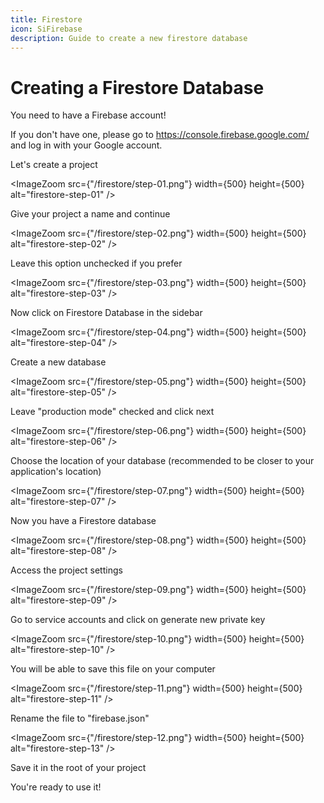 ```yaml
---
title: Firestore
icon: SiFirebase
description: Guide to create a new firestore database
---
```


# Creating a Firestore Database
You need to have a Firebase account!

If you don't have one, please go to https://console.firebase.google.com/ and log in with your Google account.

Let's create a project

<ImageZoom src={"/firestore/step-01.png"} width={500} height={500} alt="firestore-step-01" />

Give your project a name and continue

<ImageZoom src={"/firestore/step-02.png"} width={500} height={500} alt="firestore-step-02" />

Leave this option unchecked if you prefer

<ImageZoom src={"/firestore/step-03.png"} width={500} height={500} alt="firestore-step-03" />

Now click on Firestore Database in the sidebar

<ImageZoom src={"/firestore/step-04.png"} width={500} height={500} alt="firestore-step-04" />

Create a new database

<ImageZoom src={"/firestore/step-05.png"} width={500} height={500} alt="firestore-step-05" />

Leave "production mode" checked and click next

<ImageZoom src={"/firestore/step-06.png"} width={500} height={500} alt="firestore-step-06" />

Choose the location of your database (recommended to be closer to your application's location)

<ImageZoom src={"/firestore/step-07.png"} width={500} height={500} alt="firestore-step-07" />

Now you have a Firestore database

<ImageZoom src={"/firestore/step-08.png"} width={500} height={500} alt="firestore-step-08" />

Access the project settings

<ImageZoom src={"/firestore/step-09.png"} width={500} height={500} alt="firestore-step-09" />

Go to service accounts and click on generate new private key

<ImageZoom src={"/firestore/step-10.png"} width={500} height={500} alt="firestore-step-10" />

You will be able to save this file on your computer

<ImageZoom src={"/firestore/step-11.png"} width={500} height={500} alt="firestore-step-11" />

Rename the file to "firebase.json"

<ImageZoom src={"/firestore/step-12.png"} width={500} height={500} alt="firestore-step-13" />

Save it in the root of your project

You're ready to use it!